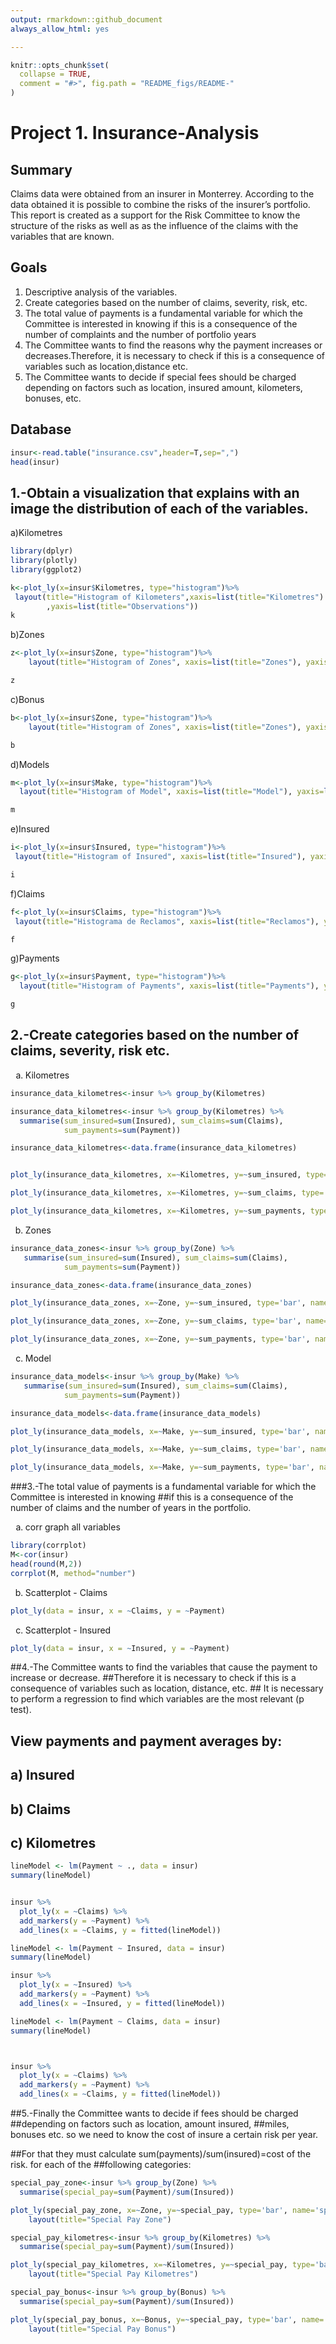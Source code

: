 ```yaml
---
output: rmarkdown::github_document
always_allow_html: yes

---
```


<!-- README.md is generated from README.Rmd. Please edit that file -->

```r
knitr::opts_chunk$set(
  collapse = TRUE,
  comment = "#>", fig.path = "README_figs/README-"
)
```

# Project 1. Insurance-Analysis

<!-- badges: start -->
<!-- badges: end -->

## Summary
Claims data were obtained from an insurer in Monterrey. According to the
data obtained it is possible to combine the risks of the insurer's portfolio. This report is
created as a support for the Risk Committee to know the structure of the risks as well as
as the influence of the claims with the variables that are known.

## Goals
1. Descriptive analysis of the variables.
2. Create categories based on the number of claims, severity, risk, etc.
3. The total value of payments is a fundamental variable for which the Committee is interested
in knowing if this is a consequence of the number of complaints and the number of
portfolio years
4. The Committee wants to find the reasons why the payment increases or decreases.Therefore, it is necessary to check if this is a consequence of variables such as location,distance etc.
5. The Committee wants to decide if special fees should be charged depending on factors
such as location, insured amount, kilometers, bonuses, etc.

## Database

```r
insur<-read.table("insurance.csv",header=T,sep=",")
head(insur)

```
## 1.-Obtain a visualization that explains with an image the distribution of each of the variables.

a)Kilometres


```r

library(dplyr)
library(plotly)
library(ggplot2)

k<-plot_ly(x=insur$Kilometres, type="histogram")%>%
 layout(title="Histogram of Kilometers",xaxis=list(title="Kilometres")
        ,yaxis=list(title="Observations"))
k
```

b)Zones

```r

z<-plot_ly(x=insur$Zone, type="histogram")%>%
    layout(title="Histogram of Zones", xaxis=list(title="Zones"), yaxis=list(title="Observations"))

z
```


c)Bonus



```r

b<-plot_ly(x=insur$Zone, type="histogram")%>%
    layout(title="Histogram of Zones", xaxis=list(title="Zones"), yaxis=list(title="Observations"))

b
```


d)Models



```r

m<-plot_ly(x=insur$Make, type="histogram")%>%
  layout(title="Histogram of Model", xaxis=list(title="Model"), yaxis=list(title="Observations"))

m
```


e)Insured



```r

i<-plot_ly(x=insur$Insured, type="histogram")%>%
 layout(title="Histogram of Insured", xaxis=list(title="Insured"), yaxis=list(title="Observations"))

i
```


f)Claims



```r

f<-plot_ly(x=insur$Claims, type="histogram")%>%
 layout(title="Histograma de Reclamos", xaxis=list(title="Reclamos"), yaxis=list(title="Observaciones"))

f
```


g)Payments


```r

g<-plot_ly(x=insur$Payment, type="histogram")%>%
  layout(title="Histogram of Payments", xaxis=list(title="Payments"), yaxis=list(title="Observations"))

g
```
## 2.-Create categories based on the number of claims, severity, risk etc.

a) Kilometres

```r
insurance_data_kilometres<-insur %>% group_by(Kilometres)

insurance_data_kilometres<-insur %>% group_by(Kilometres) %>% 
  summarise(sum_insured=sum(Insured), sum_claims=sum(Claims),
            sum_payments=sum(Payment))

insurance_data_kilometres<-data.frame(insurance_data_kilometres) 


plot_ly(insurance_data_kilometres, x=~Kilometres, y=~sum_insured, type='bar', name='Sum Insured per Kilometers')

plot_ly(insurance_data_kilometres, x=~Kilometres, y=~sum_claims, type='bar', name='Sum Insured per Kilometers')

plot_ly(insurance_data_kilometres, x=~Kilometres, y=~sum_payments, type='bar', name='Sum Insured per Kilometers')

```
b) Zones

```r

insurance_data_zones<-insur %>% group_by(Zone) %>% 
   summarise(sum_insured=sum(Insured), sum_claims=sum(Claims),
            sum_payments=sum(Payment))

insurance_data_zones<-data.frame(insurance_data_zones)

plot_ly(insurance_data_zones, x=~Zone, y=~sum_insured, type='bar', name='Sum Insured per Zones')

plot_ly(insurance_data_zones, x=~Zone, y=~sum_claims, type='bar', name='Sum Insured per Zones')

plot_ly(insurance_data_zones, x=~Zone, y=~sum_payments, type='bar', name='Sum Insured per Zones')

```

c) Model

```r

insurance_data_models<-insur %>% group_by(Make) %>% 
   summarise(sum_insured=sum(Insured), sum_claims=sum(Claims),
            sum_payments=sum(Payment))

insurance_data_models<-data.frame(insurance_data_models)

plot_ly(insurance_data_models, x=~Make, y=~sum_insured, type='bar', name='Sum Insured per Zones')

plot_ly(insurance_data_models, x=~Make, y=~sum_claims, type='bar', name='Sum Insured per Zones')

plot_ly(insurance_data_models, x=~Make, y=~sum_payments, type='bar', name='Sum Insured per Zones')

```


###3.-The total value of payments is a fundamental variable for which the Committee is interested in knowing
##if this is a consequence of the number of claims and the number of years in the portfolio.


a) corr graph all variables


```r
library(corrplot)
M<-cor(insur)
head(round(M,2))
corrplot(M, method="number")

```

b) Scatterplot - Claims

```r

plot_ly(data = insur, x = ~Claims, y = ~Payment)

```

c) Scatterplot  - Insured

```r

plot_ly(data = insur, x = ~Insured, y = ~Payment)

```


##4.-The Committee wants to find the variables that cause the payment to increase or decrease.
##Therefore it is necessary to check if this is a consequence of variables such as location, distance, etc.
## It is necessary to perform a regression to find which variables are the most relevant (p test).

## View payments and payment averages by:
## a) Insured
## b) Claims
## c) Kilometres

```r

lineModel <- lm(Payment ~ ., data = insur)
summary(lineModel) 


insur %>% 
  plot_ly(x = ~Claims) %>% 
  add_markers(y = ~Payment) %>% 
  add_lines(x = ~Claims, y = fitted(lineModel))

```

```r

lineModel <- lm(Payment ~ Insured, data = insur)
summary(lineModel) 

insur %>% 
  plot_ly(x = ~Insured) %>% 
  add_markers(y = ~Payment) %>% 
  add_lines(x = ~Insured, y = fitted(lineModel))

```


```r

lineModel <- lm(Payment ~ Claims, data = insur)
summary(lineModel) 



insur %>% 
  plot_ly(x = ~Claims) %>% 
  add_markers(y = ~Payment) %>% 
  add_lines(x = ~Claims, y = fitted(lineModel))

```

##5.-Finally the Committee wants to decide if fees should be charged
##depending on factors such as location, amount insured,
##miles, bonuses etc. so we need to know the cost of insure a certain risk per year.

##For that they must calculate sum(payments)/sum(insured)=cost of the risk. for each of the
##following categories:


```r

special_pay_zone<-insur %>% group_by(Zone) %>% 
  summarise(special_pay=sum(Payment)/sum(Insured))

plot_ly(special_pay_zone, x=~Zone, y=~special_pay, type='bar', name='special_pay_zone')%>%
    layout(title="Special Pay Zone")

```

```r
special_pay_kilometres<-insur %>% group_by(Kilometres) %>% 
  summarise(special_pay=sum(Payment)/sum(Insured))

plot_ly(special_pay_kilometres, x=~Kilometres, y=~special_pay, type='bar', name='special_pay_kilometres')%>%
    layout(title="Special Pay Kilometres")
```

```r

special_pay_bonus<-insur %>% group_by(Bonus) %>% 
  summarise(special_pay=sum(Payment)/sum(Insured))

plot_ly(special_pay_bonus, x=~Bonus, y=~special_pay, type='bar', name='special_pay_bonus')%>%
    layout(title="Special Pay Bonus")
    
 
```

